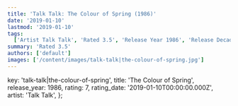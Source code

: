 ```yaml
---
title: 'Talk Talk: The Colour of Spring (1986)'
date: '2019-01-10'
lastmod: '2019-01-10'
tags:
  ['Artist Talk Talk', 'Rated 3.5', 'Release Year 1986', 'Release Decade 1980']
summary: 'Rated 3.5'
authors: ['default']
images: ['/content/images/talk-talk|the-colour-of-spring.jpg']
---
```


  key: 'talk-talk|the-colour-of-spring',
  title: 'The Colour of Spring',
  release_year: 1986,
  rating: 7,
  rating_date: '2019-01-10T00:00:00.000Z',
  artist: 'Talk Talk',
};

<MusicRating data={data} />
